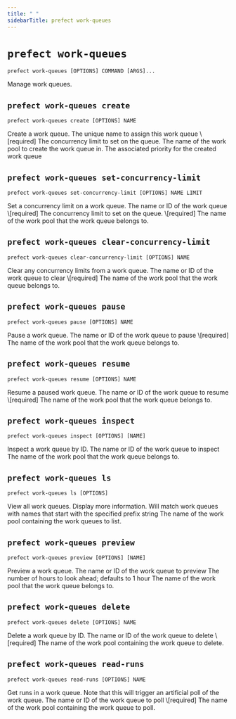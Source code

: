 ```yaml
---
title: " "
sidebarTitle: prefect work-queues
---
```


# `prefect work-queues`



```command
prefect work-queues [OPTIONS] COMMAND [ARGS]...
```



<Info>
Manage work queues.
</Info>








## `prefect work-queues create`



```command
prefect work-queues create [OPTIONS] NAME
```



<Info>
Create a work queue.
</Info>






<AccordionGroup>


<Accordion title="Arguments" defaultOpen>
<ResponseField name="NAME" type="string" required>
    The unique name to assign this work queue  \[required]
</ResponseField>
</Accordion>



<Accordion title="Options" defaultOpen>

<ResponseField name="-l">
    The concurrency limit to set on the queue.
</ResponseField>

<ResponseField name="-p">
    The name of the work pool to create the work queue in.
</ResponseField>

<ResponseField name="-q">
    The associated priority for the created work queue
</ResponseField>

</Accordion>

</AccordionGroup>



## `prefect work-queues set-concurrency-limit`



```command
prefect work-queues set-concurrency-limit [OPTIONS] NAME LIMIT
```



<Info>
Set a concurrency limit on a work queue.
</Info>






<AccordionGroup>


<Accordion title="Arguments" defaultOpen>
<ResponseField name="NAME" type="string" required>
    The name or ID of the work queue  \[required]
</ResponseField>
<ResponseField name="LIMIT" type="string" required>
    The concurrency limit to set on the queue.  \[required]
</ResponseField>
</Accordion>



<Accordion title="Options" defaultOpen>

<ResponseField name="-p">
    The name of the work pool that the work queue belongs to.
</ResponseField>

</Accordion>

</AccordionGroup>



## `prefect work-queues clear-concurrency-limit`



```command
prefect work-queues clear-concurrency-limit [OPTIONS] NAME
```



<Info>
Clear any concurrency limits from a work queue.
</Info>






<AccordionGroup>


<Accordion title="Arguments" defaultOpen>
<ResponseField name="NAME" type="string" required>
    The name or ID of the work queue to clear  \[required]
</ResponseField>
</Accordion>



<Accordion title="Options" defaultOpen>

<ResponseField name="-p">
    The name of the work pool that the work queue belongs to.
</ResponseField>

</Accordion>

</AccordionGroup>



## `prefect work-queues pause`



```command
prefect work-queues pause [OPTIONS] NAME
```



<Info>
Pause a work queue.
</Info>






<AccordionGroup>


<Accordion title="Arguments" defaultOpen>
<ResponseField name="NAME" type="string" required>
    The name or ID of the work queue to pause  \[required]
</ResponseField>
</Accordion>



<Accordion title="Options" defaultOpen>

<ResponseField name="-p">
    The name of the work pool that the work queue belongs to.
</ResponseField>

</Accordion>

</AccordionGroup>



## `prefect work-queues resume`



```command
prefect work-queues resume [OPTIONS] NAME
```



<Info>
Resume a paused work queue.
</Info>






<AccordionGroup>


<Accordion title="Arguments" defaultOpen>
<ResponseField name="NAME" type="string" required>
    The name or ID of the work queue to resume  \[required]
</ResponseField>
</Accordion>



<Accordion title="Options" defaultOpen>

<ResponseField name="-p">
    The name of the work pool that the work queue belongs to.
</ResponseField>

</Accordion>

</AccordionGroup>



## `prefect work-queues inspect`



```command
prefect work-queues inspect [OPTIONS] [NAME]
```



<Info>
Inspect a work queue by ID.
</Info>






<AccordionGroup>


<Accordion title="Arguments" defaultOpen>
<ResponseField name="NAME" type="string">
    The name or ID of the work queue to inspect
</ResponseField>
</Accordion>



<Accordion title="Options" defaultOpen>

<ResponseField name="-p">
    The name of the work pool that the work queue belongs to.
</ResponseField>

</Accordion>

</AccordionGroup>



## `prefect work-queues ls`



```command
prefect work-queues ls [OPTIONS]
```



<Info>
View all work queues.
</Info>






<AccordionGroup>




<Accordion title="Options" defaultOpen>

<ResponseField name="--verbose">
    Display more information.
</ResponseField>

<ResponseField name="--match">
    Will match work queues with names that start with the specified prefix string
</ResponseField>

<ResponseField name="-p">
    The name of the work pool containing the work queues to list.
</ResponseField>

</Accordion>

</AccordionGroup>



## `prefect work-queues preview`



```command
prefect work-queues preview [OPTIONS] [NAME]
```



<Info>
Preview a work queue.
</Info>






<AccordionGroup>


<Accordion title="Arguments" defaultOpen>
<ResponseField name="NAME" type="string">
    The name or ID of the work queue to preview
</ResponseField>
</Accordion>



<Accordion title="Options" defaultOpen>

<ResponseField name="-h">
    The number of hours to look ahead; defaults to 1 hour
</ResponseField>

<ResponseField name="-p">
    The name of the work pool that the work queue belongs to.
</ResponseField>

</Accordion>

</AccordionGroup>



## `prefect work-queues delete`



```command
prefect work-queues delete [OPTIONS] NAME
```



<Info>
Delete a work queue by ID.
</Info>






<AccordionGroup>


<Accordion title="Arguments" defaultOpen>
<ResponseField name="NAME" type="string" required>
    The name or ID of the work queue to delete  \[required]
</ResponseField>
</Accordion>



<Accordion title="Options" defaultOpen>

<ResponseField name="-p">
    The name of the work pool containing the work queue to delete.
</ResponseField>

</Accordion>

</AccordionGroup>



## `prefect work-queues read-runs`



```command
prefect work-queues read-runs [OPTIONS] NAME
```



<Info>
Get runs in a work queue. Note that this will trigger an artificial poll of
the work queue.
</Info>






<AccordionGroup>


<Accordion title="Arguments" defaultOpen>
<ResponseField name="NAME" type="string" required>
    The name or ID of the work queue to poll  \[required]
</ResponseField>
</Accordion>



<Accordion title="Options" defaultOpen>

<ResponseField name="-p">
    The name of the work pool containing the work queue to poll.
</ResponseField>

</Accordion>

</AccordionGroup>
